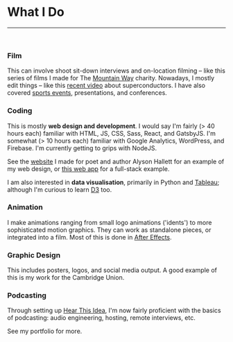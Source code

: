 
<SEO title="🔧 Skills" pageThumb = "/meta-skills.jpg"/>
<div class="page-wrapper skills">

<h1 class='page-title'>What I Do</h1>

<hr />
<br/>

### Film

This can involve shoot sit-down interviews and on-location filming – like this<Link to="/portfolio/stu"> series of films </Link> I made for The <a href="http://mountainway.org/" target='blank'>Mountain Way</a> charity. Nowadays, I mostly edit things – like this <a href="https://youtu.be/kM7J56OxA6w" target='blank'>recent video</a> about superconductors. I have also covered <a href="https://strengthindepth.com/" target='blank'>sports events</a>, presentations, and conferences.

### Coding

This is mostly **web design and development**. I would say I'm fairly (> 40 hours each) familiar with HTML, JS, CSS, Sass, React, and GatsbyJS. I'm somewhat (> 10 hours each) familiar with Google Analytics, WordPress, and Firebase. I'm currently getting to grips with NodeJS.

See the <a href="https://alysonhallett.com/" target='blank'>website</a> I made for poet and author Alyson Hallett for an example of my web design, or <a href="https://www.finmoorhouse.com/portfolio/shopping-list" target='blank'>this web app</a> for a full-stack example.

I am also interested in **data visualisation**, primarily in Python and <a href="https://www.tableau.com/en-gb" target='blank'>Tableau</a>; although I'm curious to learn <a href="https://d3js.org/" target='blank'>D3</a> too.

### Animation

I make animations ranging from small logo animations ('idents') to more sophisticated motion graphics. They can work as standalone pieces, or integrated into a film. Most of this is done in <a href="https://www.adobe.com/uk/products/aftereffects.html" target='blank'>After Effects</a>.

### Graphic Design

This includes posters, logos, and social media output. A good example of this is my work for the <Link to="/portfolio/union">Cambridge Union</Link>.

### Podcasting

Through setting up <a href="https://hearthisidea.com/" target='blank'>Hear This Idea</a>, I'm now fairly proficient with the basics of podcasting:  audio engineering, hosting, remote interviews, etc.

See my <Link to="/portfolio">portfolio</Link> for more.

</div>